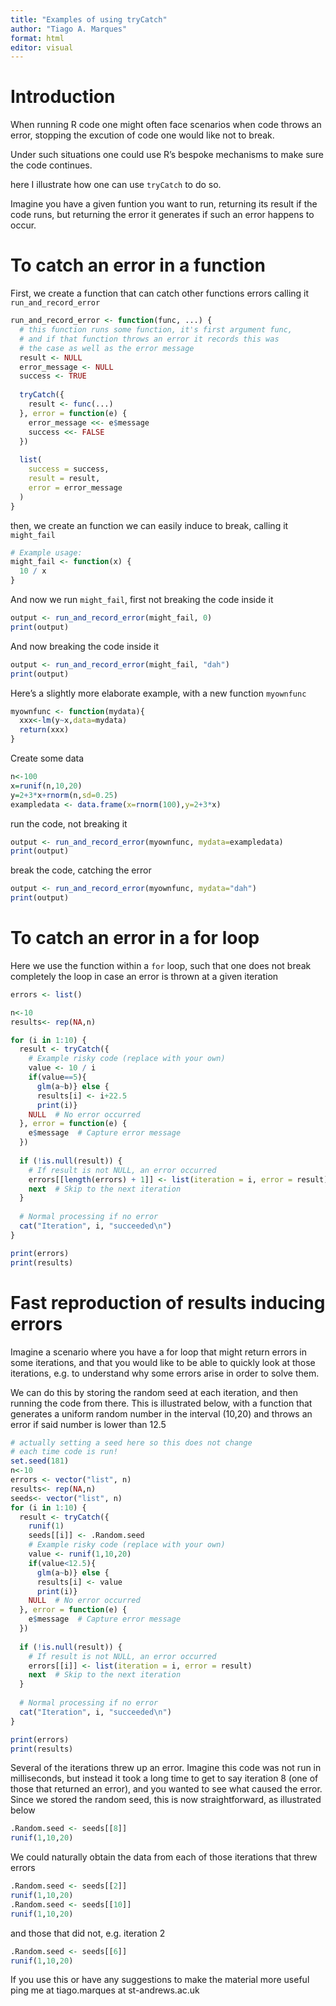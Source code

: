 ```yaml
---
title: "Examples of using tryCatch"
author: "Tiago A. Marques"
format: html
editor: visual
---
```


# Introduction

When running R code one might often face scenarios when code throws an error, stopping the excution of code one would like not to break.

Under such situations one could use R's bespoke mechanisms to make sure the code continues.

here I illustrate how one can use `tryCatch` to do so.

Imagine you have a given funtion you want to run, returning its result if the code runs, but returning the error it generates if such an error happens to occur.

# To catch an error in a function

First, we create a function that can catch other functions errors calling it `run_and_record_error`

```r
run_and_record_error <- function(func, ...) { 
  # this function runs some function, it's first argument func, 
  # and if that function throws an error it records this was
  # the case as well as the error message
  result <- NULL
  error_message <- NULL
  success <- TRUE
  
  tryCatch({
    result <- func(...)
  }, error = function(e) {
    error_message <<- e$message
    success <<- FALSE
  })
  
  list(
    success = success,
    result = result,
    error = error_message
  )
}
```

then, we create an function we can easily induce to break, calling it `might_fail`

```r
# Example usage:
might_fail <- function(x) {
  10 / x
}
```

And now we run `might_fail`, first not breaking the code inside it

```r
output <- run_and_record_error(might_fail, 0)
print(output)
```

And now breaking the code inside it

```r
output <- run_and_record_error(might_fail, "dah")
print(output)
```

Here's a slightly more elaborate example, with a new function `myownfunc`

```r
myownfunc <- function(mydata){
  xxx<-lm(y~x,data=mydata)
  return(xxx)
}
```

Create some data

```r
n<-100
x=runif(n,10,20)
y=2+3*x+rnorm(n,sd=0.25)
exampledata <- data.frame(x=rnorm(100),y=2+3*x)
```

run the code, not breaking it

```r
output <- run_and_record_error(myownfunc, mydata=exampledata)
print(output)
```

break the code, catching the error

```r
output <- run_and_record_error(myownfunc, mydata="dah")
print(output)
```

# To catch an error in a for loop

Here we use the function within a `for` loop, such that one does not break completely the loop in case an error is thrown at a given iteration

```r
errors <- list()

n<-10
results<- rep(NA,n)

for (i in 1:10) {
  result <- tryCatch({
    # Example risky code (replace with your own)
    value <- 10 / i
    if(value==5){
      glm(a~b)} else {
      results[i] <- i+22.5  
      print(i)}
    NULL  # No error occurred
  }, error = function(e) {
    e$message  # Capture error message
  })
  
  if (!is.null(result)) {
    # If result is not NULL, an error occurred
    errors[[length(errors) + 1]] <- list(iteration = i, error = result)
    next  # Skip to the next iteration
  }
  
  # Normal processing if no error
  cat("Iteration", i, "succeeded\n")
}

print(errors)
print(results)
```

# Fast reproduction of results inducing errors

Imagine a scenario where you have a for loop that might return errors in some iterations, and that you would like to be able to quickly look at those iterations, e.g. to understand why some errors arise in order to solve them.

We can do this by storing the random seed at each iteration, and then running the code from there. This is illustrated below, with a function that generates a uniform random number in the interval (10,20) and throws an error if said number is lower than 12.5

```r
# actually setting a seed here so this does not change
# each time code is run!
set.seed(181)
n<-10
errors <- vector("list", n)
results<- rep(NA,n)
seeds<- vector("list", n)
for (i in 1:10) {
  result <- tryCatch({
    runif(1)
    seeds[[i]] <- .Random.seed
    # Example risky code (replace with your own)
    value <- runif(1,10,20)
    if(value<12.5){
      glm(a~b)} else {
      results[i] <- value
      print(i)}
    NULL  # No error occurred
  }, error = function(e) {
    e$message  # Capture error message
  })
  
  if (!is.null(result)) {
    # If result is not NULL, an error occurred
    errors[[i]] <- list(iteration = i, error = result)
    next  # Skip to the next iteration
  }
  
  # Normal processing if no error
  cat("Iteration", i, "succeeded\n")
}

print(errors)
print(results)
```

Several of the iterations threw up an error. Imagine this code was not run in milliseconds, but instead it took a long time to get to say iteration 8 (one of those that returned an error), and you wanted to see what caused the error. Since we stored the random seed, this is now straightforward, as illustrated below

```r
.Random.seed <- seeds[[8]]
runif(1,10,20)
```

We could naturally obtain the data from each of those iterations that threw errors

```r
.Random.seed <- seeds[[2]]
runif(1,10,20)
.Random.seed <- seeds[[10]]
runif(1,10,20)
```

and those that did not, e.g. iteration 2

```r
.Random.seed <- seeds[[6]]
runif(1,10,20)
```

If you use this or have any suggestions to make the material more useful ping me at tiago.marques at st-andrews.ac.uk

